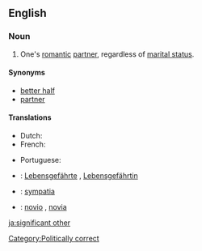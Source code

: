 ==English==

===Noun===
{{en-noun|sg=[[significant]] [[other]]}}

# {{informal}} One's [[romantic]] [[partner]], regardless of [[marital status]].

====Synonyms====
* [[better half]]
* [[partner]]

====Translations====
{{trans-top|Romantic partner, regardless of marital status}}
* Dutch: {{t-|nl|wederhelft|m|f}}
* French: {{t+|fr|moitié|f}} {{qualifier|literary}}
{{trans-mid}}
* Portuguese: {{t|pt|cara-metade|f}}
{{trans-bottom}}

{{checktrans-top}}
* {{ttbc|de}}: [[Lebensgefährte]] {{m}}, [[Lebensgefährtin]] {{f}}
* {{ttbc|pl}}: [[sympatia]] {{f}}
{{trans-mid}}
* {{ttbc|es}}: [[novio]] {{m}}, [[novia]] {{f}}
{{trans-bottom}}

[[Category:Politically correct]]

[[ja:significant other]]
